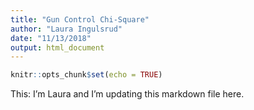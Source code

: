 ```yaml
---
title: "Gun Control Chi-Square"
author: "Laura Ingulsrud"
date: "11/13/2018"
output: html_document
---
```


```r
knitr::opts_chunk$set(echo = TRUE)
```

This: I'm Laura and I'm updating this markdown file here.

```r

```

